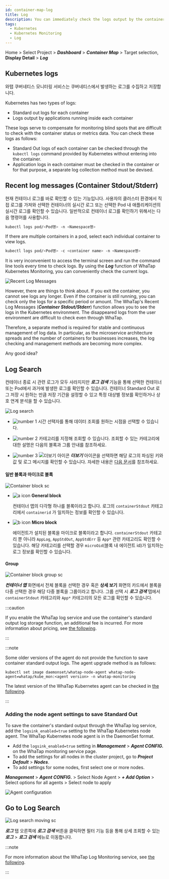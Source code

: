 ```yaml
---
id: container-map-log
title: Log
description: You can immediately check the logs output by the containers or applications inside containers.
tags:
  - Kubernetes
  - Kubernetes Monitoring
  - Log
---
```


Home > Select Project > **_Dashboard_** > **_Container Map_** > Target selection, **Display Detail** > **_Log_**

## Kubernetes logs

와탭 쿠버네티스 모니터링 서비스는 쿠버네티스에서 발생하는 로그를 수집하고 저장합니다. 

<!-- 

실시간으로 발생하는 로그는 컨테이너 ***Stdout/Stderr*** 탭의 최근 로그 메시지와 ***로그 검색*** 탭을 통해 조회할 수 있습니다. >

-->

Kubernetes has two types of logs:

-   Standard out logs for each container
-   Logs output by applications running inside each container

These logs serve to compensate for monitoring blind spots that are difficult to check with the container status or metrics data. You can check these logs as follows:

-   Standard Out logs of each container can be checked through the `kubectl logs` command provided by Kubernetes without entering into the container.
-   Application logs in each container must be checked in the container or for that purpose, a separate log collection method must be devised.

## Recent log messages (Container Stdout/Stderr)

현재 컨테이너 로그를 바로 확인할 수 있는 기능입니다. 사용자의 클러스터 환경에서 직접 로그를 가져와 선택한 컨테이너의 실시간 로그 또는 선택한 Pod 내 애플리케이션의 실시간 로그를 확인할 수 있습니다. 일반적으로 컨테이너 로그를 확인하기 위해서는 다음 명령어를 사용합니다.

```bash
kubectl logs pod/<Pod명> -n <Namespace명>
```

If there are multiple containers in a pod, select each individual container to view logs.

```bash
kubectl logs pod/<Pod명> -c <container name> -n <Namespace명>
```

It is very inconvenient to access the terminal screen and run the command line tools every time to check logs. By using the **_Log_** function of WhaTap Kubernetes Monitoring, you can conveniently check the current logs. 

![Recent Log Messages](/img/k8s-container-log.png)

However, there are things to think about. If you exit the container, you cannot see logs any longer. Even if the container is still running, you can check only the logs for a specific period or amount. The WhaTap's Recent Log Messages (**_Container Stdout/Stderr_**) function allows you to see the logs in the Kubernetes environment. The disappeared logs from the user environment are difficult to check even through WhaTap. 

Therefore, a separate method is required for stable and continuous management of log data. In particular, as the microservice architecture spreads and the number of containers for businesses increases, the log checking and management methods are becoming more complex.

Any good idea?

## Log Search

컨테이너 종료 시 관련 로그가 모두 사라지지만 **_로그 검색_** 기능을 통해 선택한 컨테이너 또는 Pod에서 과거에 발생한 로그를 확인할 수 있습니다. 컨테이너 Standard Out 로그 저장 시 원하는 만큼 저장 기간을 설정할 수 있고 특정 대상별 정보를 확인하거나 상호 연계 분석을 할 수 있습니다. 

![Log search](/img/k8s-log-search.png)

-   ![number 1](/img/number-01.png) 시간 선택자를 통해 데이터 조회를 원하는 시점을 선택할 수 있습니다. 

-   ![number 2](/img/number-02.png) 카테고리를 지정해 조회할 수 있습니다. 조회할 수 있는 카테고리에 대한 설명은 다음의 블록과 그룹 안내를 참조하세요.

-   ![number 3](/img/number-03.png) ![더보기 아이콘](/img/ic-caret-right.svg) **_더보기_** 아이콘을 선택하면 해당 로그의 파싱된 키와 값 및 로그 메시지를 확인할 수 있습니다. 자세한 내용은 [다음 문서](../log/log-search)를 참조하세요.

#### 일반 블록과 마이크로 블록

![Container block sc](/img/k8s-block.png)

-   ![a icon](/img/char-a.svg) **General block**

    컨테이너 맵의 다각형 하나를 블록이라고 합니다. 로그의 `containerStdout` 카테고리에서 `containerid` 가 일치하는 정보를 확인할 수 있습니다.

-   ![b icon](/img/char-b.svg) **Micro block**

    에이전트가 설치된 블록을 마이크로 블록이라고 합니다. `containerStdout` 카테고리 뿐 아니라 `AppLog`, `AppStdOut`, `AppStdErr` 등 `App*` 관련 카테고리도 확인할 수 있습니다. 해당 카테고리를 선택할 경우 `microOid`(블록 내 에이전트 id)가 일치하는 로그 정보를 확인할 수 있습니다.

#### Group

![Container block group sc](/img/k8s-container-group.png)

**_컨테이너 맵_** 화면에서 전체 블록을 선택한 경우 혹은 **상세 보기** 화면의 카드에서 블록을 다중 선택한 경우 해당 다중 블록을 그룹이라고 합니다. 그룹 선택 시 **_로그 검색_** 탭에서 `containerStdout` 카테고리와 `App*` 카테고리의 모든 로그를 확인할 수 있습니다.

:::caution

If you enable the WhaTap log service and use the container's standard output log storage function, an additional fee is incurred. For more information about pricing, see [the following](https://www.whatap.io/ko/pricing/).

:::

:::note

Some older versions of the agent do not provide the function to save container standard output logs. The agent upgrade method is as follows:

```bahs title='Agent update'
kubectl set image daemonset/whatap-node-agent whatap-node-agent=whatap/kube_mon:<agent version> -n whatap-monitoring
```

The latest version of the WhaTap Kubernetes agent can be checked in [the following](https://hub.docker.com/r/whatap/kube_mon/tags).

:::

### Adding the node agent settings to save Standard Out

To save the container's standard output through the WhaTap log service, add the `logsink_enabled=true` setting to the WhaTap Kubernetes node agent. The WhaTap Kubernetes node agent is in the DaemonSet format.

-   Add the `logsink_enabled=true` setting in **_Management_** > **_Agent CONFIG._** on the WhaTap monitoring service page.
-   To add the settings for all nodes in the cluster project, go to **_Project Default_** > **_Nodes_**.
-   To add settings for some nodes, first select one or more nodes.

**_Management_** > **_Agent CONFIG._** > Select Node Agent > **_+ Add Option_** > Select options for all agents > Select node to apply 

![Agent configuration](https://img.whatap.io/media/images/whatap_kubernetes_container_map_logsink_enabled.png)

## Go to Log Search

![Log search moving sc](/img/k8s-log-search-to-log-search.png)

**_로그_** 탭 오른쪽에 **_로그 검색_** 버튼을 클릭하면 필터 기능 등을 통해 상세 조회할 수 있는 **_로그_** > **_로그 검색_** 메뉴로 이동합니다. 

:::note

For more information about the WhaTap Log Monitoring service, see [the following](../log/introduction). 

:::

<!-- 

로그 검색 이동 제거 예정

-->
